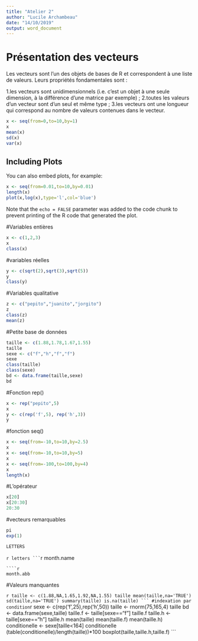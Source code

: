 ---
title: "Atelier 2"
author: "Lucile Archambeau"
date: "14/10/2019"
output: word_document
---
# Présentation des vecteurs 

Les vecteurs sont l’un des objets de bases de R et correspondent à une liste de valeurs. Leurs propriétés fondamentales sont :

1.les vecteurs sont unidimensionnels (i.e. c’est un objet à une seule dimension, à la différence d’une matrice par exemple) ;
2.toutes les valeurs d’un vecteur sont d’un seul et même type ;
3.les vecteurs ont une longueur qui correspond au nombre de valeurs contenues dans le vecteur.
```{r}
x <- seq(from=0,to=10,by=1)
x
mean(x)
sd(x)
var(x)
```


## Including Plots

You can also embed plots, for example:

```{r}
x <- seq(from=0.01,to=10,by=0.01)
length(x)
plot(x,log(x),type='l',col='blue')
```

Note that the `echo = FALSE` parameter was added to the code chunk to prevent printing of the R code that generated the plot.

#Variables entières
```{r}
x <- c(1,2,3)
x
class(x)
```
#variables réelles 
```{r}
y <- c(sqrt(2),sqrt(3),sqrt(5))
y
class(y)
```

#Variables qualitative
```{r}
z <- c("pepito","juanito","jorgito")
z
class(z)
mean(z)
```

#Petite base de données
```{r}
taille <- c(1.88,1.78,1.67,1.55)
taille
sexe <- c("f","h","f","f")
sexe
class(taille)
class(sexe)
bd <- data.frame(taille,sexe)
bd
```
#Fonction rep()
```{r}
x <- rep("pepito",5)
x
y <- c(rep('f',5), rep('h',3))
y
```
#fonction seq()

```{r}
x <- seq(from=-10,to=10,by=2.5)
x
x <- seq(from=-10,to=10,by=5)
x
x <- seq(from=-100,to=100,by=4)
x
length(x)
```
#L'opérateur

```{r}
x[20]
x[20:30]
20:30
```
#vecteurs remarquables
```{r}
pi
exp(1)
```
```{r}
LETTERS
```
````{r}
letters
```
````{r}
month.name
```
````{r}
month.abb
```
#Valeurs manquantes

````{r}
taille <- c(1.88,NA,1.65,1.92,NA,1.55)
taille
mean(taille,na='TRUE')
sd(taille,na='TRUE')
summary(taille)
is.na(taille)
```
#indexation par condition 
````{r}
sexe <- c(rep('f',25),rep('h',50))
taille <- rnorm(75,165,4)
taille
bd <- data.frame(sexe,taille)
taille.f <- taille[sexe=="f"]
taille.f
taille.h <- taille[sexe=="h"]
taille.h
mean(taille)
mean(taille.f)
mean(taille.h)
conditionelle <- sexe[taille<164]
conditionelle
(table(conditionelle)/length(taille))*100
boxplot(taille,taille.h,taille.f)
```


